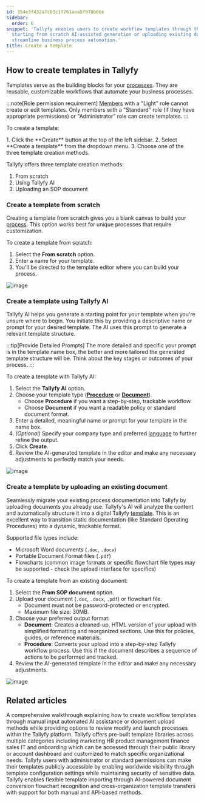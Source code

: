 ```yaml
---
id: 354e3f432a7c03c1f761aea5f978b6be
sidebar:
  order: 6
snippet: 'Tallyfy enables users to create workflow templates through three methods:
  starting from scratch AI-assisted generation or uploading existing documents to
  streamline business process automation.'
title: Create a template
---
```



## How to create templates in Tallyfy

Templates serve as the building blocks for your [processes](/products/pro/tracking-and-tasks/processes/). They are reusable, customizable workflows that automate your business processes.

:::note[Role permission requirement]
[Members](/products/pro/documenting/members/) with a "Light" role cannot create or edit templates. Only members with a "Standard" role (if they have appropriate permissions) or "Administrator" role can create templates.
:::

To create a template:

<Steps>
1. Click the **Create** button at the top of the left sidebar.
2. Select **Create a template** from the dropdown menu.
3. Choose one of the three template creation methods.
</Steps>

Tallyfy offers three template creation methods:

1. From scratch
2. Using Tallyfy AI
3. Uploading an SOP document

### Create a template from scratch

Creating a template from scratch gives you a blank canvas to build your [process](/products/pro/tracking-and-tasks/processes/). This option works best for unique processes that require customization.

To create a template from scratch:
<Steps>
1. Select the **From scratch** option.
2. Enter a name for your template.
3. You'll be directed to the template editor where you can build your process.
</Steps>

![image](https://screenshots.tallyfy.com/tallyfy%2Fpro%2Fdesktop-light-create-template-scratch.png)

### Create a template using Tallyfy AI

Tallyfy AI helps you generate a starting point for your template when you're unsure where to begin. You initiate this by providing a descriptive name or prompt for your desired template.
The AI uses this prompt to generate a relevant template structure.

:::tip[Provide Detailed Prompts]
The more detailed and specific your prompt is in the template name box, the better and more tailored the generated template structure will be. Think about the key stages or outcomes of your process.
:::

To create a template with Tallyfy AI:
<Steps>
1. Select the **Tallyfy AI** option.
2. Choose your template type (**[Procedure](/products/pro/documenting/templates/)** or **[Document](/products/pro/documenting/documents/)**).
   * Choose **Procedure** if you want a step-by-step, trackable workflow.
   * Choose **Document** if you want a readable policy or standard document format.
3. Enter a detailed, meaningful name or prompt for your template in the name box.
4. *(Optional)* Specify your company type and preferred [language](/products/pro/miscellaneous/how-can-i-translate-content-in-tallyfy/) to further refine the output.
5. Click **Create**.
6. Review the AI-generated template in the editor and make any necessary adjustments to perfectly match your needs.
</Steps>

![image](https://screenshot.launchbrightly.com/tallyfy/pro/desktop-light-create-client-onboarding-template-from-tallyfyAI.png)

### Create a template by uploading an existing document

Seamlessly migrate your existing process documentation into Tallyfy by uploading documents you already use. Tallyfy's AI will analyze the content and automatically structure it into a digital Tallyfy [template](/products/pro/documenting/templates/). This is an excellent way to transition static documentation (like Standard Operating Procedures) into a dynamic, trackable format.

Supported file types include:
- Microsoft Word documents (`.doc`, `.docx`)
- Portable Document Format files (`.pdf`)
- Flowcharts (common image formats or specific flowchart file types may be supported - check the upload interface for specifics)

To create a template from an existing document:
<Steps>
1. Select the **From SOP document** option.
2. Upload your document (`.doc`, `.docx`, `.pdf`) or flowchart file.
   * Document must not be password-protected or encrypted.
   * Maximum file size: 30MB.
3. Choose your preferred output format:
   * **Document**: Creates a cleaned-up, HTML version of your upload with simplified formatting and reorganized sections. Use this for policies, guides, or reference materials.
   * **Procedure**: Converts your upload into a step-by-step Tallyfy workflow process. Use this if the document describes a sequence of actions to be performed and tracked.
4. Review the AI-generated template in the editor and make any necessary adjustments.

![image](https://screenshots.tallyfy.com/tallyfy%2Fpro%2Fdesktop-light-create-from-sop.png)


## Related articles
<CardGrid>
<LinkTitleCard header="<b>Tutorials > Create your first template</b>" href="/products/pro/tutorials/your-first-template/" > A comprehensive walkthrough explaining how to create workflow templates through manual input automated AI assistance or document upload methods while providing options to review modify and launch processes within the Tallyfy platform. </LinkTitleCard>
<LinkTitleCard header="<b>Templates > Sample templates</b>" href="/products/pro/documenting/templates/how-can-i-access-tallyfys-sample-templates/" > Tallyfy offers pre-built template libraries across multiple categories including marketing HR product management finance sales IT and onboarding which can be accessed through their public library or account dashboard and customized to match specific organizational needs. </LinkTitleCard>
<LinkTitleCard header="<b>Templates > Publish a template</b>" href="/products/pro/documenting/templates/how-to-make-my-tallyfy-template-public/" > Tallyfy users with administrator or standard permissions can make their templates publicly accessible by enabling worldwide visibility through template configuration settings while maintaining security of sensitive data. </LinkTitleCard>
<LinkTitleCard header="<b>Templates > Import a template</b>" href="/products/pro/documenting/templates/import-feature/" > Tallyfy enables flexible template importing through AI-powered document conversion flowchart recognition and cross-organization template transfers with support for both manual and API-based methods. </LinkTitleCard>
</CardGrid>